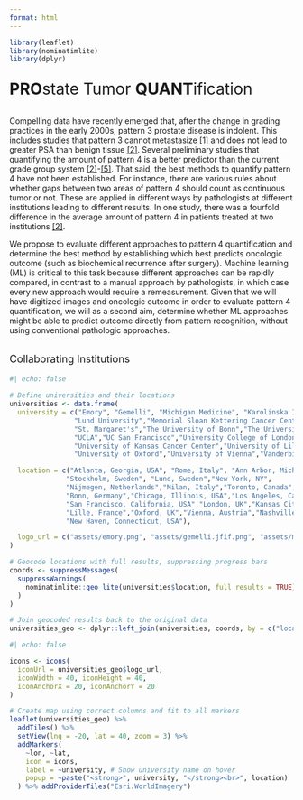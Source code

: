 ```yaml
---
format: html
---
```



```r
library(leaflet)
library(nominatimlite)
library(dplyr)
```


<div class="center-normal" style="font-size:2em; margin-top:1em;"><strong>PRO</strong>state Tumor <strong>QUANT</strong>ification</div>

</br>
Compelling data have recently emerged that, after the change in grading practices in the early 2000s, pattern 3 prostate disease is indolent. This includes studies that pattern 3 cannot metastasize <a href="literature.qmd#ross2012">[1]</a> and does not lead to greater PSA than benign tissue <a href="literature.qmd#andolfi2022">[2]</a>. Several preliminary studies that quantifying the amount of pattern 4 is a better predictor than the current grade group system <a href="literature.qmd#andolfi2022">[2]</a>-<a href="literature.qmd#bommelaere2022">[5]</a>. That said, the best methods to quantify pattern 4 have not been established. For instance, there are various rules about whether gaps between two areas of pattern 4 should count as continuous tumor or not. These are applied in different ways by pathologists at different institutions leading to different results. In one study, there was a fourfold difference in the average amount of pattern 4 in patients treated at two institutions <a href="literature.qmd#andolfi2022">[2]</a>.

We propose to evaluate different approaches to pattern 4 quantification and determine the best method by establishing which best predicts oncologic outcome (such as biochemical recurrence after surgery). Machine learning (ML) is critical to this task because different approaches can be rapidly compared, in contrast to a manual approach by pathologists, in which case every new approach would require a remeasurement. Given that we will have digitized images and oncologic outcome in order to evaluate pattern 4 quantification, we will as a second aim, determine whether ML approaches might be able to predict outcome directly from pattern recognition, without using conventional pathologic approaches.

</br>
<div class="center-normal" style="font-size:1.3em; margin-bottom:1em;">Collaborating Institutions</div>

```r
#| echo: false

# Define universities and their locations
universities <- data.frame(
  university = c("Emory", "Gemelli", "Michigan Medicine", "Karolinska Institute",
                "Lund University","Memorial Sloan Kettering Cancer Center","Radboud University Medical Center","San Rafaelle", 
                "St. Margaret's","The University of Bonn","The University of Chicago",
                "UCLA","UC San Francisco","University College of London",
                "University of Kansas Cancer Center","University of Lille Nord de France",
                "University of Oxford","University of Vienna","Vanderbilt","Yale"),

  location = c("Atlanta, Georgia, USA", "Rome, Italy", "Ann Arbor, Michigan, USA", 
              "Stockholm, Sweden", "Lund, Sweden","New York, NY",
              "Nijmegen, Netherlands","Milan, Italy","Toronto, Canada",
              "Bonn, Germany","Chicago, Illinois, USA","Los Angeles, California, USA",
              "San Francisco, California, USA","London, UK","Kansas City, Missouri, USA",
              "Lille, France","Oxford, UK","Vienna, Austria","Nashville, Tennessee, USA",
              "New Haven, Connecticut, USA"),

  logo_url = c("assets/emory.png", "assets/gemelli.jfif.png", "assets/michigan.png", "assets/karolinska.png", "assets/lund.png","assets/mskcc.png","assets/radbound.png","assets/sanraf.png","assets/uhn.jpg","assets/Uni-Bonn.png","assets/chicago.png","assets/ucla.png","assets/ucsf.png","assets/ucl.png","assets/ku.png","assets/france.jpg","assets/oxford.png","assets/vienna.jpg","assets/vanderbilt.jpg","assets/yale.png")
)

# Geocode locations with full results, suppressing progress bars
coords <- suppressMessages(
  suppressWarnings(
    nominatimlite::geo_lite(universities$location, full_results = TRUE)
  )
)

# Join geocoded results back to the original data
universities_geo <- dplyr::left_join(universities, coords, by = c("location" = "query"))
```


```r
#| echo: false

icons <- icons(
  iconUrl = universities_geo$logo_url,
  iconWidth = 40, iconHeight = 40,
  iconAnchorX = 20, iconAnchorY = 20
)

# Create map using correct columns and fit to all markers
leaflet(universities_geo) %>%
  addTiles() %>%
  setView(lng = -20, lat = 40, zoom = 3) %>%
  addMarkers(
    ~lon, ~lat, 
    icon = icons,
    label = ~university, # Show university name on hover
    popup = ~paste("<strong>", university, "</strong><br>", location)
  ) %>% addProviderTiles("Esri.WorldImagery")
```
